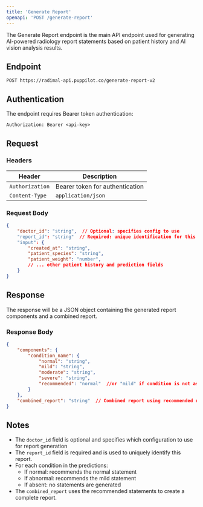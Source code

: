 ```yaml
---
title: 'Generate Report'
openapi: 'POST /generate-report'
---
```



The Generate Report endpoint is the main API endpoint used for generating AI-powered radiology report statements based on patient history and AI vision analysis results.

## Endpoint

```http
POST https://radimal-api.puppilot.co/generate-report-v2
```

## Authentication

The endpoint requires Bearer token authentication:

```http
Authorization: Bearer <api-key>
```

## Request

### Headers

| Header | Description |
|--------|-------------|
| `Authorization` | Bearer token for authentication |
| `Content-Type` | `application/json` |

### Request Body

```json
{
    "doctor_id": "string",  // Optional: specifies config to use
    "report_id": "string"  // Required: unique identification for this report
    "input": {
        "created_at": "string",
        "patient_species": "string",
        "patient_weight": "number",
        // ... other patient history and prediction fields
    }
}
```

## Response

The response will be a JSON object containing the generated report components and a combined report.

### Response Body

```json
{
    "components": {
        "condition_name": {
            "normal": "string",  
            "mild": "string",   
            "moderate": "string", 
            "severe": "string",
            "recommended": "normal"  //or "mild" if condition is not assessed as "unlikely"   
        }
    },
    "combined_report": "string"  // Combined report using recommended normal or mild severity statements
}
```


## Notes

- The `doctor_id` field is optional and specifies which configuration to use for report generation
- The `report_id` field is required and is used to uniquely identify this report.
- For each condition in the predictions:
  - If normal: recommends the normal statement
  - If abnormal: recommends the mild statement
  - If absent: no statements are generated
- The `combined_report` uses the recommended statements to create a complete report.
